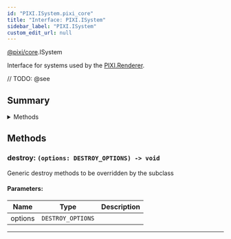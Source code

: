 ```yaml
---
id: "PIXI.ISystem.pixi_core"
title: "Interface: PIXI.ISystem"
sidebar_label: "PIXI.ISystem"
custom_edit_url: null
---
```


[@pixi/core](../modules/pixi_core).ISystem


Interface for systems used by the [PIXI.Renderer](../classes/PIXI.Renderer.pixi_core).



// TODO: @see

        

## Summary


<details><summary>Methods</summary>
<p>

| Name    | Params                                       | Description                                              |
| ------- | -------------------------------------------- | -------------------------------------------------------- |
| destroy | <code>(options&#58; DESTROY_OPTIONS) </code> | Generic destroy methods to be overridden by the subclass |

</p>
</details>
    





## Methods
<article>

### destroy: <span><code>(options&#58; DESTROY_OPTIONS) -&#62; void</code></span>
Generic destroy methods to be overridden by the subclass

#### Parameters:
| Name    | Type                         | Description |
| ------- | ---------------------------- | ----------- |
| options | <code>DESTROY_OPTIONS</code> |             |
</article>


---------------------------------------

  